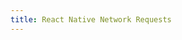```yaml
---
title: React Native Network Requests
---
```


<!--- © Aven LLC and Aven Contributors. Licensed under Creative Commons BY-NC-SA 4.0 https://creativecommons.org/licenses/by-nc-sa/4.0/ -->

